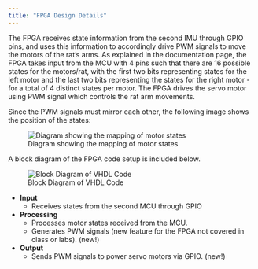 ```yaml
---
title: "FPGA Design Details"
---
```


The FPGA receives state information from the second IMU through GPIO pins, and uses this information to accordingly drive PWM signals to move the motors of the rat’s arms. As explained in the documentation page, the FPGA takes input from the MCU with 4 pins such that there are 16 possible states for the motors/rat, with the first two bits representing states for the left motor and the last two bits representing the states for the right motor - for a total of 4 distinct states per motor. The FPGA drives the servo motor using PWM signal which controls the rat arm movements.

Since the PWM signals must mirror each other, the following image shows the position of the states: 

![Diagram showing the mapping of motor states](states.jpg)

A block diagram of the FPGA code setup is included below.  

![Block Diagram of VHDL Code](block.jpg)

- **Input**
  - Receives states from the second MCU through GPIO 

- **Processing**
  - Processes motor states received from the MCU. 
  - Generates PWM signals (new feature for the FPGA not covered in class or labs). (new!)

- **Output**
  - Sends PWM signals to power servo motors via GPIO. (new!)


